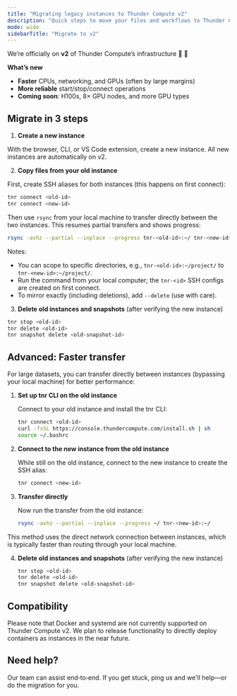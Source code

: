 ```yaml
---
title: "Migrating legacy instances to Thunder Compute v2"
description: "Quick steps to move your files and workflows to Thunder Compute v2."
mode: wide
sidebarTitle: "Migrate to v2"
---
```


We’re officially on **v2** of Thunder Compute’s infrastructure 🎉 🚀

**What’s new**

- **Faster** CPUs, networking, and GPUs (often by large margins)
- **More reliable** start/stop/connect operations
- **Coming soon**: H100s, 8× GPU nodes, and more GPU types

## Migrate in 3 steps

1) **Create a new instance**

With the browser, CLI, or VS Code extension, create a new instance. All new instances are automatically on v2.

2) **Copy files from your old instance**

First, create SSH aliases for both instances (this happens on first connect):

```bash
tnr connect <old-id>
tnr connect <new-id>
```

Then use `rsync` from your local machine to transfer directly between the two instances. This resumes partial transfers and shows progress:

```bash
rsync -avhz --partial --inplace --progress tnr-<old-id>:~/ tnr-<new-id>:~/
```

Notes:

- You can scope to specific directories, e.g., `tnr-<old-id>:~/project/` to `tnr-<new-id>:~/project/`.
- Run the command from your local computer; the `tnr-<id>` SSH configs are created on first connect.
- To mirror exactly (including deletions), add `--delete` (use with care).

3) **Delete old instances and snapshots** (after verifying the new instance)

```bash
tnr stop <old-id>
tnr delete <old-id>
tnr snapshot delete <old-snapshot-id>
```

## Advanced: Faster transfer

For large datasets, you can transfer directly between instances (bypassing your local machine) for better performance:

1. **Set up tnr CLI on the old instance**

   Connect to your old instance and install the tnr CLI:

   ```bash
   tnr connect <old-id>
   curl -fsSL https://console.thundercompute.com/install.sh | sh
   source ~/.bashrc
   ```

2. **Connect to the new instance from the old instance**

   While still on the old instance, connect to the new instance to create the SSH alias:

   ```bash
   tnr connect <new-id>
   ```

3. **Transfer directly**

   Now run the transfer from the old instance:

   ```bash
   rsync -avhz --partial --inplace --progress ~/ tnr-<new-id>:~/
   ```

This method uses the direct network connection between instances, which is typically faster than routing through your local machine.

4. **Delete old instances and snapshots** (after verifying the new instance)

   ```bash
   tnr stop <old-id>
   tnr delete <old-id>
   tnr snapshot delete <old-snapshot-id>
   ```

## Compatibility

Please note that Docker and systemd are not currently supported on Thunder Compute v2. We plan to release functionality to directly deploy containers as instances in the near future.

## Need help?

Our team can assist end‑to‑end. If you get stuck, ping us and we'll help—or do the migration for you.

